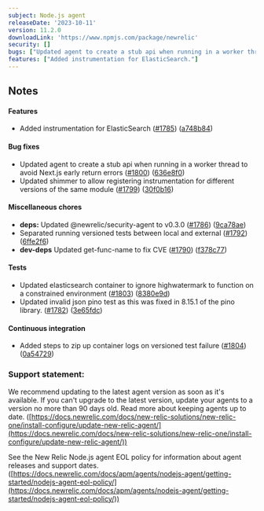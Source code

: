 ```yaml
---
subject: Node.js agent
releaseDate: '2023-10-11'
version: 11.2.0
downloadLink: 'https://www.npmjs.com/package/newrelic'
security: []
bugs: ["Updated agent to create a stub api when running in a worker thread to avoid Next.js early return errors.","Updated shimmer to allow registering instrumentation for different versions of the same module."]
features: ["Added instrumentation for ElasticSearch."]
---
```


## Notes

#### Features

* Added instrumentation for ElasticSearch ([#1785](https://github.com/newrelic/node-newrelic/pull/1785)) ([a748b84](https://github.com/newrelic/node-newrelic/commit/a748b84c6a706ed0cea2e07c9fae8807a82dbc95))

#### Bug fixes

* Updated agent to create a stub api when running in a worker thread to avoid Next.js early return errors ([#1800](https://github.com/newrelic/node-newrelic/pull/1800)) ([636e8f0](https://github.com/newrelic/node-newrelic/commit/636e8f068a2ec2f989e28f6646f844b951ee636d))
* Updated shimmer to allow registering instrumentation for different versions of the same module ([#1799](https://github.com/newrelic/node-newrelic/pull/1799)) ([30f0b16](https://github.com/newrelic/node-newrelic/commit/30f0b16e13e9621c86481c5d5409a799dbbb8d57))

#### Miscellaneous chores

* **deps:** Updated @newrelic/security-agent to v0.3.0 ([#1786](https://github.com/newrelic/node-newrelic/pull/1786)) ([9ca78ae](https://github.com/newrelic/node-newrelic/commit/9ca78aede72ddecd3eb8271d349ad35cc4ce05f9))
* Separated running versioned tests between local and external ([#1792](https://github.com/newrelic/node-newrelic/pull/1792)) ([6ffe2f6](https://github.com/newrelic/node-newrelic/commit/6ffe2f6e16c769c3fb8de767e9336992b1cca797))
* **dev-deps** Updated get-func-name to fix CVE ([#1790](https://github.com/newrelic/node-newrelic/pull/1790)) ([f378c77](https://github.com/newrelic/node-newrelic/commit/f378c77eb09fcd3453850a1d177faea41422f637))

#### Tests

* Updated elasticsearch container to ignore highwatermark to function on a constrained environment ([#1803](https://github.com/newrelic/node-newrelic/pull/1803)) ([8380e9d](https://github.com/newrelic/node-newrelic/commit/8380e9d527f3ffc61d1f3e32199e81ed25837185))
* Updated invalid json pino test as this was fixed in 8.15.1 of the pino library. ([#1782](https://github.com/newrelic/node-newrelic/pull/1782)) ([3e65fdc](https://github.com/newrelic/node-newrelic/commit/3e65fdcc68999e09d9ef3c341ff7c1159b65ab37))

#### Continuous integration

* Added steps to zip up container logs on versioned test failure ([#1804](https://github.com/newrelic/node-newrelic/pull/1804)) ([0a54729](https://github.com/newrelic/node-newrelic/commit/0a54729f1d8187bb50508659716ec55349e9ee31))

### Support statement:

We recommend updating to the latest agent version as soon as it's available. If you can't upgrade to the latest version, update your agents to a version no more than 90 days old. Read more about keeping agents up to date. ([https://docs.newrelic.com/docs/new-relic-solutions/new-relic-one/install-configure/update-new-relic-agent/](https://docs.newrelic.com/docs/new-relic-solutions/new-relic-one/install-configure/update-new-relic-agent/))

See the New Relic Node.js agent EOL policy for information about agent releases and support dates. ([https://docs.newrelic.com/docs/apm/agents/nodejs-agent/getting-started/nodejs-agent-eol-policy/](https://docs.newrelic.com/docs/apm/agents/nodejs-agent/getting-started/nodejs-agent-eol-policy/))
